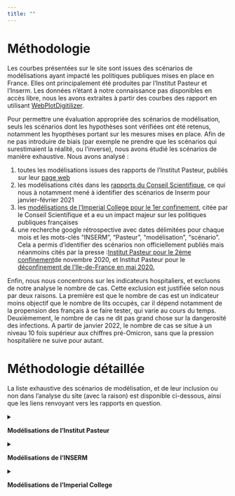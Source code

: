 ```yaml
---
title: ""
---
```


# Méthodologie

Les courbes présentées sur le site sont issues des scénarios de modélisations ayant impacté les politiques publiques mises en place en France. Elles ont principalement été produites par l'Institut Pasteur et l'Inserm. Les données n'étant à notre connaissance pas disponibles en accès libre, nous les avons extraites à partir des courbes des rapport en utilisant [WebPlotDigitilizer](https://automeris.io/WebPlotDigitizer/).

Pour permettre une évaluation appropriée des scénarios de modélisation, seuls les scénarios dont les hypothèses sont vérifiées ont été retenus, notamment les hyopthèses portant sur les mesures mises en place. Afin de ne pas introduire de biais (par exemple ne prendre que les scénarios qui surestimaient la réalité, ou l'inverse), nous avons étudié les scénarios de manière exhaustive. Nous avons analysé :

1.  toutes les modélisations issues des rapports de l'Institut Pasteur, publiés sur leur [page web](https://modelisation-covid19.pasteur.fr/)
2.  les modélisations cités dans les [rapports du Conseil Scientifique](https://solidarites-sante.gouv.fr/actualites/presse/dossiers-de-presse/article/conseil-scientifique-covid-19), ce qui nous à notamment mené à identifier des scénarios de Inserm pour janvier-février 2021
3.  les [modélisations de l'Imperial College pour le 1er confinement](https://www.imperial.ac.uk/mrc-global-infectious-disease-analysis/covid-19/report-12-global-impact-covid-19/), citée par le Conseil Scientifique et a eu un impact majeur sur les politiques publiques françaises
4.  une recherche google rétrospective avec dates délimitées pour chaque mois et les mots-clés "INSERM", "Pasteur", "modélisation", "scénario". Cela a permis d'identifier des scénarios non officiellement publiés mais néanmoins cités par la presse :[Institut Pasteur pour le 2ème confinement](https://www.lesechos.fr/economie-france/social/covid-la-decrue-dans-les-services-de-reanimation-esperee-en-france-dans-une-dizaine-de-jours-1261656)de novembre 2020, et Institut Pasteur pour le [déconfinement de l'Ile-de-France en mai 2020.](https://www.lesechos.fr/idees-debats/editos-analyses/pourquoi-philippe-a-douche-les-francais-1199309)

Enfin, nous nous concentrons sur les indicateurs hospitaliers, et excluons de notre analyse le nombre de cas. Cette exclusion est justifiée selon nous par deux raisons. La première est que le nombre de cas est un indicateur moins objectif que le nombre de lits occupés, car il dépend notamment de la propension des français à se faire tester, qui varie au cours du temps. Deuxièmement, le nombre de cas ne dit pas grand chose sur la dangerosité des infections. A partir de janvier 2022, le nombre de cas se situe à un niveau 10 fois supérieur aux chiffres pré-Omicron, sans que la pression hospitalière ne suive pour autant.

# Méthodologie détaillée

La liste exhaustive des scénarios de modélisation, et de leur inclusion ou non dans l'analyse du site (avec la raison) est disponible ci-dessous, ainsi que les liens renvoyant vers les rapports en question.

<details>

<summary>

**Modélisations de l'Institut Pasteur**

</summary>

-   [29 avril 2020](https://www.lesechos.fr/idees-debats/editos-analyses/pourquoi-philippe-a-douche-les-francais-1199309) : inclus (non officiellement publié mais retranscrit par la presse)
-   [25 septembre 2020](https://www.sdbio.eu/images/acymailing/Simulations%20Institut%20Pasteur%2025%2009%202020.pdf) : exclu (des mesures ont été prises en septembre, les scénarios ne sont donc plus comparable avec la réalité)
-   [30 octobre 2020](https://www.lesechos.fr/economie-france/social/covid-la-decrue-dans-les-services-de-reanimation-esperee-en-france-dans-une-dizaine-de-jours-1261656) : inclus (ce sont les modélisations du 2ème confinement, non publiées sur le site de l'Institut Pasteur mais retranscrites par la presse)
-   [8 février 2021](https://modelisation-covid19.pasteur.fr/variant/RapportInstitutPasteur_variants_8fevrier2021.pdf) : inclus
-   [23 février 2021](https://hal-pasteur.archives-ouvertes.fr/pasteur-03149525) : inclus
-   [29 mars 2021](https://www.eurosurveillance.org/content/10.2807/1560-7917.ES.2021.26.9.2100133) : pas de scénario dans le rapport
-   [6 avril 2021](https://www.thelancet.com/journals/eclinm/article/PIIS2589-5370(21)00281-9/fulltext) : exclu (les courbes présentées sont un contrefactuel de l'évolution épidémique en l'absence de vaccination)
-   [26 avril 2021](https://modelisation-covid19.pasteur.fr/loosening/Scenarios_de_levee_des_mesures_de_freinage_20210426.pdf) : inclus
-   [21 mai 2021](https://modelisation-covid19.pasteur.fr/loosening/Mise_a_jour_scenarios_de_levee_des_mesures_de_freinage_20210521.pdf) : inclus. Nous n'avons pas eu besoin d'analyser nous- mêmes, la comparaison étant déjà menée de manière informelle sur twitter par Simon Cauchemez en charge de l'équipe modélisation de l'Institut Pasteur
-   [9 juillet 2021](https://modelisation-covid19.pasteur.fr/variant/Institut_Pasteur_dynamique_du_variant_Delta_en_France_metropolitaine_20210709.pdf) : exclu (la mise en place du pass sanitaire n'était pas incluse dans les hypothèses de modélisation, les scénarios ne sont donc plus comparable avec la réalité)
-   [26 juillet 2021](https://modelisation-covid19.pasteur.fr/variant/Institut_Pasteur_Acceleration_vaccination_et_Delta_20210726.pdf) : inclus (les scénarios prennent en compte la mise en place du pass)
-   [5 août 2021](https://modelisation-covid19.pasteur.fr/variant/InstitutPasteur_Dynamiques_regionales_des_hospitalisations_20210805.pdf) : inclus (les scénarios prennent en compte la mise en place du pass sanitaire)
-   [6 septembre 2021](https://hal-pasteur.archives-ouvertes.fr/pasteur-03272638v2) : pas de scénarios dans le rapport
-   [4 octobre 2021](https://modelisation-covid19.pasteur.fr/scenarios/InstitutPasteur_scenariosCOVID19AutomneHiver_2021.pdf) : inclus
-   [29 novembre 2021](https://modelisation-covid19.pasteur.fr/scenarios/Institut_Pasteur_diminution_de_limmunit%C3%A9_et_rappel_20211129.pdf) : exclu (impact du variant Omicron 2 semaines plus tard, qui n'était pas pris en compte dans les modélisations). Nous avons tout de même pu comparer les projections à court terme durant la courte fenêtre de 2 semaines avant que le variant Omicron ne vienne fausser les résultats.
-   [2 décembre 2021](https://modelisation-covid19.pasteur.fr/scenarios/Institut_Pasteur_Complement_rapport_rappel_20211202.pdf) : exclu (impact du variant Omicron 2 semaines plus tard, qui n'était pas pris en compte dans les modélisations). Nous avons tout de même pu comparer les projections à court terme durant la courte fenêtre de 2 semaines avant que le variant Omicron vienne fausser les résultats.
-   [27 décembre 2021](https://modelisation-covid19.pasteur.fr/variant/Institut_Pasteur_Impact_dOmicron_sur_lepidemie_francaise_20211227.pdf) : inclus par le biais du rapport du 7 janvier. En effet il est précisé qu'"étant donné les incertitudes [...], il n'est pas possible de quantifier précisément l'impact qu'aura la vague Omicron". Une centaine de scénarios sont alors produits. Le rapport suivant du 7 janvier, que nous avons analysé, reprend pour base ce rapport après avoir exclu les scénarios ne collant pas aux propriétés d'Omicron.
-   [7 janvier 2022](https://modelisation-covid19.pasteur.fr/variant/InstitutPasteur_Complement_Analyse_Impact_Omicron_20220107_corrige.pdf) : inclus
-   [15 février 2022](https://modelisation-covid19.pasteur.fr/variant/Institut_Pasteur_Comparaison_Observations_projections_Omicron_20220215.pdf) : ce rapport ne produit pas de scénario mais une rétrospective portant sur le rapport précédent du 7 janvier. Nous en discutons dans notre analyse de ce dernier rapport.
-   [21 février 2022](https://modelisation-covid19.pasteur.fr/variant/Institut_Pasteur_Impact_BA_2_epidemie_francaise_20220221.pdf) : exclu. Ne se concentre que sur le nombre de cas, ce qui est un critère excluant de notre méthodologie comme expliqué plus haut.
-   [10 mars 2022](https://modelisation-covid19.pasteur.fr/variant/InstitutPasteur_impact_BA2_relachement_mesures_20220310.pdf) : exclu. Ne se concentre que sur le nombre de cas, ce qui est un critère excluant de notre méthodologie comme expliqué plus haut.

</details>

<details>

<summary>

**Modélisations de l'INSERM**

</summary>

-   modélisations de janvier-février 2021: inclues car apparaissant dans le [rapport du Conseil Scientifique du 29 janvier 2021](https://solidarites-sante.gouv.fr/IMG/pdf/note_eclairage_variants_modelisation_29_janvier_2021.pdf) suggérant l'instauration d'un confinement strict. Elles ont également été diffusées dans la presse. Ces modélisations sont apparues dans les rapports Inserm des [16 janvier 2021](https://www.epicx-lab.com/uploads/9/6/9/4/9694133/inserm_covid-19-voc_dominance-20210116.pdf), [2 février 2021](https://www.epicx-lab.com/uploads/9/6/9/4/9694133/inserm-covid-19-voc-lockdown-20210202.pdf) et [14 février 2021](https://www.epicx-lab.com/uploads/9/6/9/4/9694133/inserm_covid-19-voc_socialdistancing-20210214.pdf).

</details>

<details>

<summary>

**Modélisations de l'Imperial College**

</summary>

-   [modélisations du rapport 12](https://www.imperial.ac.uk/mrc-global-infectious-disease-analysis/covid-19/report-12-global-impact-covid-19/), et notamment son [appendice](https://www.imperial.ac.uk/media/imperial-college/medicine/mrc-gida/Imperial-College-COVID19-Global-unmitigated-mitigated-suppression-scenarios.xlsx): inclues car cités comme argument majeur en faveur du confinement dans le [rapport du Conseil Scientifique du 12 mars 2020.](https://solidarites-sante.gouv.fr/IMG/pdf/avis_conseil_scientifique_12_mars_2020.pdf)Il a aussi été cité par de nombreux médias comme ayant été un argument décivif pour trancher en faveur du confinement, par exemple dans [Le Monde](https://www.lemonde.fr/planete/article/2020/03/15/coronavirus-les-simulations-alarmantes-des-epidemiologistes-pour-la-france_6033149_3244.html) ou dans [Libération](https://www.liberation.fr/evenements-libe/2020/03/16/l-urgence-eviter-la-saturation-des-services-de-sante_1781988/).

</details>
